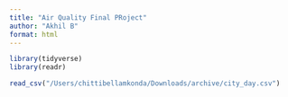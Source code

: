```yaml
---
title: "Air Quality Final PRoject"
author: "Akhil B"
format: html
---
```

```r
library(tidyverse)
library(readr)
```
```r
read_csv("/Users/chittibellamkonda/Downloads/archive/city_day.csv")
```

